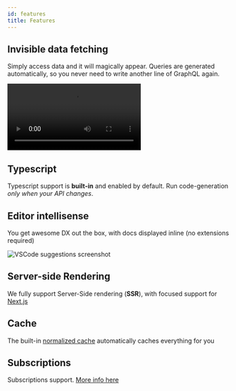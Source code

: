 ```yaml
---
id: features
title: Features
---
```


## Invisible data fetching

Simply access data and it will magically appear. Queries are generated automatically, so you never need to write another line of GraphQL again.

<video src="/video/invisible-data-fetching.mp4" autoPlay loop></video>

## Typescript

Typescript support is **built-in** and enabled by default. Run code-generation _only when your API changes_.

## Editor intellisense

You get awesome DX out the box, with docs displayed inline (no extensions required)

![VSCode suggestions screenshot](/img/intro/intellisense.png)

## Server-side Rendering

We fully support Server-Side rendering (**SSR**), with focused support for [Next.js](https://nextjs.org/)

## Cache

The built-in [normalized cache](/core/config#normalization) automatically caches everything for you

## Subscriptions

Subscriptions support. [More info here](/core/subscriptions)
